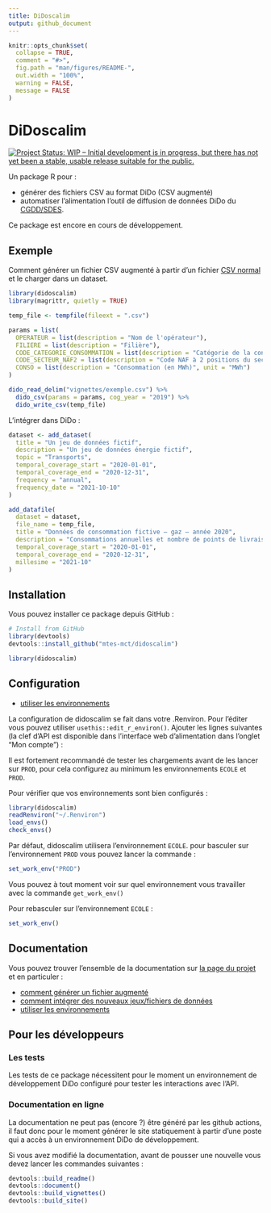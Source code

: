 ```yaml
---
title: DiDoscalim
output: github_document
---
```


<!-- README.md is generated from README.Rmd. Please edit that file -->

```r
knitr::opts_chunk$set(
  collapse = TRUE,
  comment = "#>",
  fig.path = "man/figures/README-",
  out.width = "100%",
  warning = FALSE,
  message = FALSE
)
```

# DiDoscalim

<!-- badges: start -->
[![Project Status: WIP – Initial development is in progress, but there has not yet been a stable, usable release suitable for the public.](https://www.repostatus.org/badges/latest/wip.svg){target='_blank'}](https://www.repostatus.org/#wip)
<!-- badges: end -->

Un package R pour :

* générer des fichiers CSV au format DiDo (CSV augmenté) 
* automatiser l'alimentation l'outil de diffusion de données DiDo du
[CGDD/SDES](https://www.statistiques.developpement-durable.gouv.fr/).

Ce package est encore en cours de développement.

## Exemple

Comment générer un fichier CSV augmenté à partir d'un fichier [CSV
normal](vignettes/exemple.csv) et le charger dans un dataset.

```r
library(didoscalim)
library(magrittr, quietly = TRUE)

temp_file <- tempfile(fileext = ".csv")

params = list(
  OPERATEUR = list(description = "Nom de l'opérateur"),
  FILIERE = list(description = "Filière"),
  CODE_CATEGORIE_CONSOMMATION = list(description = "Catégorie de la consommation"),
  CODE_SECTEUR_NAF2 = list(description = "Code NAF à 2 positions du secteur (NAF rev2 2008)", type = "naf_division"),
  CONSO = list(description = "Consommation (en MWh)", unit = "MWh")
)

dido_read_delim("vignettes/exemple.csv") %>%
  dido_csv(params = params, cog_year = "2019") %>%
  dido_write_csv(temp_file)
```

L'intégrer dans DiDo :

```r
dataset <- add_dataset(
  title = "Un jeu de données fictif",
  description = "Un jeu de données énergie fictif",
  topic = "Transports",
  temporal_coverage_start = "2020-01-01",
  temporal_coverage_end = "2020-12-31",
  frequency = "annual",
  frequency_date = "2021-10-10"
)

add_datafile(
  dataset = dataset,
  file_name = temp_file,
  title = "Données de consommation fictive – gaz – année 2020",
  description = "Consommations annuelles et nombre de points de livraison de chaleur et froid, par secteur d'activité",
  temporal_coverage_start = "2020-01-01",
  temporal_coverage_end = "2020-12-31",
  millesime = "2021-10"
)
```

## Installation

Vous pouvez installer ce package depuis GitHub :

```r
# Install from GitHub
library(devtools)
devtools::install_github("mtes-mct/didoscalim")

library(didoscalim)
```

## Configuration

* [utiliser les environnements](articles/les-environnements.html)

La configuration de didoscalim se fait dans votre .Renviron. Pour l'éditer vous
pouvez utiliser `usethis::edit_r_environ()`. Ajouter les lignes suivantes (la
clef d'API est disponible dans l'interface web d'alimentation dans l'onglet "Mon
compte")  :


Il est fortement recommandé de tester les chargements avant de les lancer sur
`PROD`, pour cela configurez au minimum les environnements `ECOLE` et `PROD`.

Pour vérifier que vos environnements sont bien configurés :

```r
library(didoscalim)
readRenviron("~/.Renviron")
load_envs()
check_envs()
```

Par défaut, didoscalim utilisera l'environnement `ECOLE`. pour basculer sur
l'environnement `PROD` vous pouvez lancer la commande :

```r
set_work_env("PROD")
```

Vous pouvez à tout moment voir sur quel environnement vous travailler avec la
commande `get_work_env()`

Pour rebasculer sur l'environnement `ECOLE` :
```r
set_work_env()
```

## Documentation

Vous pouvez trouver l'ensemble de la documentation sur [la page du
projet](https://mtes-mct.github.io/didoscalim/) et en particuler :

* [comment générer un fichier augmenté](articles/csv-augmente.html)
* [comment intégrer des nouveaux jeux/fichiers de
données](articles/charger-des-donnees.html)
* [utiliser les environnements](articles/les-environnements.html)

## Pour les développeurs

### Les tests

Les tests de ce package nécessitent pour le moment un environnement de
développement DiDo configuré pour tester les interactions avec l'API.

### Documentation en ligne

La documentation ne peut pas (encore ?) être généré par les github actions, il
faut donc pour le moment générer le site statiquement à partir d'une poste qui a
accès à un environnement DiDo de développement.

Si vous avez modifié la documentation, avant de pousser une nouvelle vous devez
lancer les commandes suivantes :

```r
devtools::build_readme()
devtools::document()
devtools::build_vignettes()
devtools::build_site()
```

